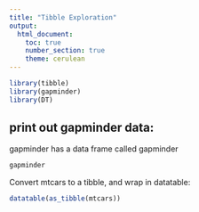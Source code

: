 ```yaml
---
title: "Tibble Exploration"
output: 
  html_document:
    toc: true
    number_section: true
    theme: cerulean
---
```


```r
library(tibble)
library(gapminder)
library(DT)
```

##  print out gapminder data:
gapminder has a data frame called gapminder

```r
gapminder
```

<!--This is a comment-->
Convert mtcars to a tibble, and wrap in datatable:

```r
datatable(as_tibble(mtcars))
```